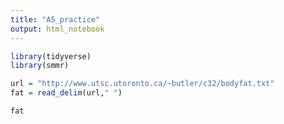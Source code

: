 ```yaml
---
title: "A5_practice"
output: html_notebook
---
```

```r
library(tidyverse)
library(smmr)
```

```r
url = "http://www.utsc.utoronto.ca/~butler/c32/bodyfat.txt"
fat = read_delim(url," ")

fat
```

